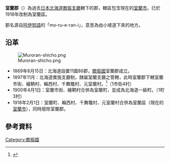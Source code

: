 {{Otheruses|室蘭|subject=過去[[日本|日本]][[北海道|北海道]][[膽振國|膽振國]]轄下的一個郡|other=同名的行政區}}
{{日本郡 (廢除)
| 郡=室蘭郡
| 日文原名=室蘭郡
| 平假名=むろらんぐん
| 羅馬字拼音=Muroran-gun
| 廢除時間=1918年2月1日
| 廢除理由=改設為區制
| 廢除時處置='''室蘭郡''' → '''室蘭區'''
| 現在郡=室蘭市
| 都道府縣=北海道
| 支廳=膽振支廳
| 町=1
| 村=3
| 經度=
| 緯度=
| 地圖=[[File:Muroran_in_Iburi_Subprefecture.gif|250px]]
}}
'''室蘭郡'''（{{jpn|j=室蘭郡|hg=むろらんぐん|rm=Muroran gun|f=y}}）為過去[[日本|日本]][[北海道|北海道]][[膽振支廳|膽振支廳]]轄下的郡，轄區包含現在的[[室蘭市|室蘭市]]。已於1918年改制為室蘭區。

郡名源自[[阿伊努語|阿伊努語]]的「mo-ru-e-ran-i」，意思為由小坡道下來的地方。
==沿革==
[[Image:Muroran-shicho.png|thumb]]
*1869年8月15日：北海道設置11國86郡，[[膽振國|膽振國]]室蘭郡成立。
*1897年11月：北海道實施支廳制，隸屬室蘭支廳之管轄，此時室蘭郡下轄室蘭市街、繪鞆村、輪西村、千舞鼈村、元室蘭村。<ref>{{Cite web |url=http://homepage1.nifty.com/ishato/tiri/sityoson/01hokkai/01_hokkai11.htm#osima |title=市町村的變遷 - 北海道［道央・道南］ |publisher=ISSIE |accessdate=2008年4月5日 |language=ja |deadurl=yes |archiveurl=https://web.archive.org/web/20090930122953/http://homepage1.nifty.com/ishato/tiri/sityoson/01hokkai/01_hokkai11.htm#osima |archivedate=2009年9月30日 }}</ref>（1市街4村）
*1900年4月1日：室蘭市街、繪鞆村合併為室蘭町，並成為北海道一級町。（1町3村）
*1918年2月1日：室蘭町、輪西村、千舞鼈村、元室蘭村合併為室蘭區（現在的[[室蘭市|室蘭市]]），同時廢除室蘭郡。

==參考資料==
{{reflist}}

{{膽振國的郡}}



[[Category:膽振國|Category:膽振國]]